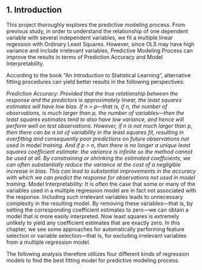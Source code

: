 
## 1. Introduction

This project thoroughly explores the predictive modeling process. From previous study, in order to understand the relationship of one dependent variable with several independent variables, we fit a multiple linear regession with Ordinary Least Squares. However, since OLS may have high variance and include irrelevant variables, Predictive Modeling Process can improve the results in terms of Prediction Accuracy and Model Interpretability.

According to the book "An Introduction to Statistical Learning", alternative fitting procedures can yield better results in the following perspectives:

*Prediction Accuracy: Provided that the true relationship between the response and the predictors is approximately linear, the least squares estimates will have low bias. If n > p—that is, if n, the number of observations, is much larger than p, the number of variables—then the least squares estimates tend to also have low variance, and hence will perform well on test observations. However, if n is not much larger than p, then there can be a lot of variability in the least squares fit, resulting in overfitting and consequently poor predictions on future observations not used in model training. And if p > n, then there is no longer a unique least squares coefficient estimate: the variance is infinite so the method cannot be used at all. By constraining or shrinking the estimated coefficients, we can often substantially reduce the variance at the cost of a negligible increase in bias. This can lead to substantial improvements in the accuracy with which we can predict the response for observations not used in model training.
*Model Interpretability: It is often the case that some or many of the variables used in a multiple regression model are in fact not associated with the response. Including such irrelevant variables leads to unnecessary complexity in the resulting model. By removing these variables—that is, by setting the corresponding coefficient estimates to zero—we can obtain a model that is more easily interpreted. Now least squares is extremely unlikely to yield any coefficient estimates that are exactly zero. In this chapter, we see some approaches for automatically performing feature selection or variable selection—that is, for excluding irrelevant variables from a multiple regression model.

The following analysis therefore utilizes four different kinds of regression models to find the best fitting model for predictive modeling process.
